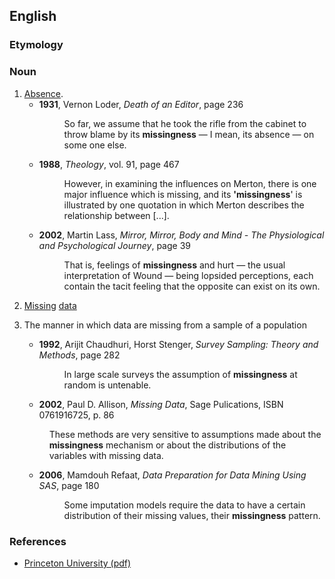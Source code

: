 ==English==

===Etymology===
{{suffix|missing|ness}}

===Noun===
{{en-noun|-}}
# [[absence|Absence]].
#*'''1931''', Vernon Loder, ''Death of an Editor'', page 236
#*:So far, we assume that he took the rifle from the cabinet to throw blame by its '''missingness''' — I mean, its absence — on some one else. 
#*'''1988''', ''Theology'', vol. 91, page 467
#*: However, in examining the influences on Merton, there is one major influence which is missing, and its ''''missingness'''' is illustrated by one quotation in which Merton describes the relationship between [...].
#*'''2002''', Martin Lass, ''Mirror, Mirror, Body and Mind - The Physiological and Psychological Journey'', page 39
#*:That is, feelings of '''missingness''' and hurt — the usual interpretation of Wound — being lopsided perceptions, each contain the tacit feeling that the opposite can exist on its own.
# [[missing|Missing]] [[data]]
# {{statistics}} The manner in which data are missing from a sample of a population
#*'''1992''', Arijit Chaudhuri, Horst Stenger, ''Survey Sampling: Theory and Methods'', page 282
#*:In large scale surveys the assumption of '''missingness''' at random is untenable.
#*'''2002''', Paul D. Allison, ''Missing Data'', Sage Pulications, ISBN 0761916725, p. 86
#:These methods are very sensitive to assumptions made about the '''missingness''' mechanism or about the distributions of the variables with missing data.
#*'''2006''', Mamdouh Refaat, ''Data Preparation for Data Mining Using SAS'', page 180
#*:Some imputation models require the data to have a certain distribution of their missing values, their '''missingness''' pattern.

===References===
*[http://www.princeton.edu/~slynch/soc504/missingdata.pdf Princeton University (pdf)]